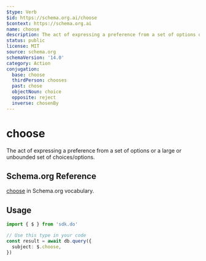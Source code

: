 ```yaml
---
$type: Verb
$id: https://schema.org.ai/choose
$context: https://schema.org.ai
name: choose
description: The act of expressing a preference from a set of options or a large or unbounded set of choices/options.
status: public
license: MIT
source: schema.org
schemaVersion: '14.0'
category: Action
conjugation:
  base: choose
  thirdPerson: chooses
  past: chose
  objectNoun: choice
  opposite: reject
  inverse: chosenBy
---
```


# choose

The act of expressing a preference from a set of options or a large or unbounded set of choices/options.

## Schema.org Reference

[choose](https://schema.org/ChooseAction) in Schema.org vocabulary.

## Usage

```typescript
import { $ } from 'sdk.do'

// Use this type in your code
const result = await db.query({
  subject: $.choose,
})
```
